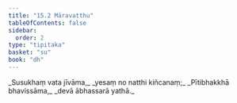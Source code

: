 ```yaml
---
title: "15.2 Māravatthu"
tableOfContents: false
sidebar:
  order: 2
type: "tipitaka"
basket: "su"
book: "dh"
---
```



<DynamicBreadcrumb />

<Division number="200" book="dh" bookNo="18" page="43">

<Paragraph number="216" type="verses" book="dh">
_Susukhaṃ vata jīvāma,_  
_yesaṃ no natthi kiñcanaṃ;_  
_Pītibhakkhā bhavissāma,_  
_devā ābhassarā yathā._
</Paragraph>
</Division>
